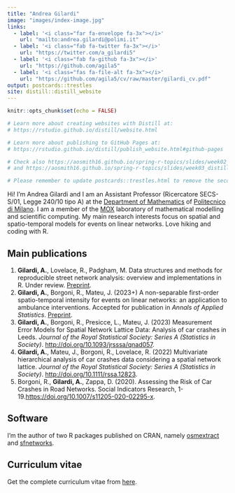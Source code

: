 ```yaml
---
title: "Andrea Gilardi"
image: "images/index-image.jpg"
links:
  - label: '<i class="far fa-envelope fa-3x"></i>'
    url: "mailto:andrea.gilardi@polimi.it"
  - label: '<i class="fab fa-twitter fa-3x"></i>'
    url: "https://twitter.com/a_gilardi5"
  - label: '<i class="fab fa-github fa-3x"></i>'
    url: "https://github.com/agila5"
  - label: '<i class="fas fa-file-alt fa-3x"></i>'
    url: "https://github.com/agila5/cv/raw/master/gilardi_cv.pdf"
output: postcards::trestles
site: distill::distill_website
---
```


```r
knitr::opts_chunk$set(echo = FALSE)

# Learn more about creating websites with Distill at:
# https://rstudio.github.io/distill/website.html

# Learn more about publishing to GitHub Pages at:
# https://rstudio.github.io/distill/publish_website.html#github-pages

# Check also https://aosmith16.github.io/spring-r-topics/slides/week02_distill_websites.html#1
# and https://aosmith16.github.io/spring-r-topics/slides/week03_distill_articles_deploy.html#1

# Please remember to update postcards::trestles.html to remove the second scroll bar (i.e. set style="overflow-y: none;")
```

Hi! I'm Andrea Gilardi and I am an Assistant Professor (Ricercatore SECS-S/01, Legge 240/10 tipo A) at the [Department of Mathematics](https://www.mate.polimi.it/?lg=en) of [Politecnico di Milano](https://www.polimi.it/en). I am a member of the [MOX](https://mox.polimi.it/) laboratory of mathematical modelling and scientific computing. My main research interests focus on spatial and spatio-temporal models for events on linear networks. Love hiking and coding with R. 

## Main publications

1. **Gilardi, A.**, Lovelace, R., Padgham, M. Data structures and methods for reproducible street network analysis: overview and implementations in R. Under review. [Preprint](https://osf.io/78yub).
1. **Gilardi, A.**, Borgoni, R., Mateu, J. (2023+) A non-separable first-order spatio-temporal intensity for events on linear networks: an application to ambulance interventions. Accepted for publication in *Annals of Applied Statistics*. [Preprint](https://arxiv.org/abs/2106.00457).
1. **Gilardi, A.**, Borgoni, R., Presicce, L., Mateu, J. (2023) Measurement Error Models for Spatial Network Lattice Data: Analysis of car crashes in Leeds. *Journal of the Royal Statistical Society: Series A (Statistics in Society)*. [http://doi.org/10.1093/jrsssa/qnad057](https://doi.org/10.1093/jrsssa/qnad057).
1. **Gilardi, A.**, Mateu, J., Borgoni, R., Lovelace, R. (2022) Multivariate hierarchical analysis of car crashes data considering a spatial network lattice. *Journal of the Royal Statistical Society: Series A (Statistics in Society)*. [http://doi.org/10.1111/rssa.12823](http://doi.org/10.1111/rssa.12823).
1. Borgoni, R., **Gilardi, A.**, Zappa, D. (2020). Assessing the Risk of Car Crashes in Road Networks. Social Indicators Research, 1-19.[https://doi.org/10.1007/s11205-020-02295-x](https://doi.org/10.1007/s11205-020-02295-x). 

## Software

I'm the author of two R packages published on CRAN, namely [osmextract](https://cran.r-project.org/package=osmextract) and [sfnetworks](https://cran.r-project.org/package=sfnetworks). 

## Curriculum vitae

Get the complete curriculum vitae from [here](https://github.com/agila5/cv/raw/master/gilardi_cv.pdf).
